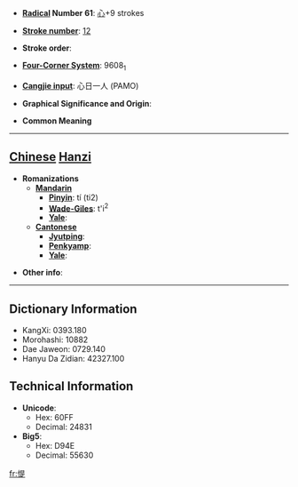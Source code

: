 * '''[[Wiktionary:Chinese radical index| Radical]] Number 61''': [[Wiktionary:Chinese radical index 心|心]]+9 strokes

* '''[[Wiktionary:Chinese total strokes index|Stroke number]]''': [[Wiktionary:Chinese total strokes index 12|12]]

* '''Stroke order''': 

* '''[[Wiktionary:Chinese four corner index|Four-Corner System]]''': 9608<sub>1</sub>

* '''[[Wiktionary:Chinese Cangjie index|Cangjie input]]''': 心日一人 (PAMO)

* '''Graphical Significance and Origin''': 

* '''Common Meaning'''

----

== [[Chinese]] [[Hanzi]] ==

* '''Romanizations'''
** '''[[Mandarin]]'''
*** '''[[Pinyin]]''': tí (ti2)
*** '''[[Wade-Giles]]''': t'i<sup>2</sup>
*** '''[[Yale]]''': 
** '''[[Cantonese]]'''
*** '''[[Jyutping]]''':
*** '''[[Penkyamp]]''': 
*** '''[[Yale]]''': 

* '''Other info''': 

----

== Dictionary Information ==

* KangXi: 0393.180
* Morohashi: 10882
* Dae Jaweon: 0729.140
* Hanyu Da Zidian: 42327.100

== Technical Information ==

* '''Unicode''':
** Hex: 60FF
** Decimal: 24831
* '''Big5''':
** Hex: D94E
** Decimal: 55630

[[fr:惿]]